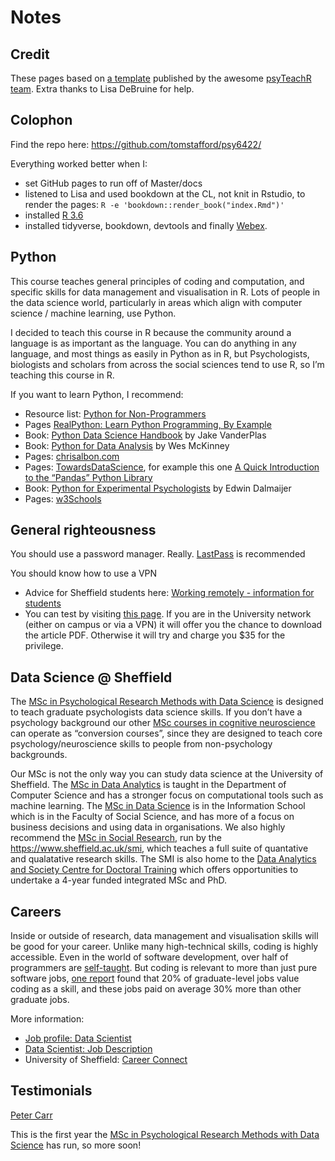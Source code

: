 # Notes

## Credit

These pages based on [a template](https://psyteachr.github.io/book-template/) published by the awesome [psyTeachR team](https://psyteachr.github.io/about/). Extra thanks to Lisa DeBruine for help.

## Colophon

Find the repo here: [https://github.com/tomstafford/psy6422/](https://github.com/tomstafford/psy6422/)

Everything worked better when I:

* set GitHub pages to run off of Master/docs
* listened to Lisa and used bookdown at the CL, not knit in Rstudio, to render the pages: ``R -e 'bookdown::render_book("index.Rmd")'``
* installed [R 3.6](https://cran.r-project.org/bin/linux/ubuntu/README.html)
* installed tidyverse, bookdown, devtools and finally [Webex](https://github.com/PsyTeachR/webex).

## Python

This course teaches general principles of coding and computation, and specific skills for data management and visualisation in R. Lots of people in the data science world, particularly in areas which align with computer science / machine learning, use Python.

I decided to teach this course in R because the community around a language is as important as the language. You can do anything in any language, and most things as easily in Python as in R, but Psychologists, biologists and scholars from across the social sciences tend to use R, so I'm teaching this course in R.

If you want to learn Python, I recommend:

* Resource list: [Python for Non-Programmers](https://wiki.python.org/moin/BeginnersGuide/NonProgrammers)
* Pages [RealPython: Learn Python Programming, By Example](https://realpython.com/start-here/)
* Book: [Python Data Science Handbook](https://jakevdp.github.io/PythonDataScienceHandbook/) by Jake VanderPlas
* Book: [Python for Data Analysis](https://wesmckinney.com/pages/book.html) by Wes McKinney
* Pages: [chrisalbon.com](https://chrisalbon.com/)
* Pages: [TowardsDataScience](https://towardsdatascience.com), for example this one [A Quick Introduction to the “Pandas” Python Library](https://towardsdatascience.com/a-quick-introduction-to-the-pandas-python-library-f1b678f34673)
* Book: [Python for Experimental Psychologists](http://www.pygaze.org/pep/) by Edwin Dalmaijer
* Pages: [w3Schools](https://www.w3schools.com/python/default.asp)

## General righteousness

You should use a password manager. Really. [LastPass](https://www.lastpass.com) is recommended

You should know how to use a VPN

* Advice for Sheffield students here: [Working remotely - information for students](https://www.sheffield.ac.uk/it-services/remote/students)
* You can test by visiting [this page](https://journals.sagepub.com/doi/full/10.1177/0956797613511466). If you are in the University network (either on campus or via a VPN) it will offer you the chance to download the article PDF. Otherwise it will try and charge you $35 for the privilege.

## Data Science @ Sheffield

The [MSc in Psychological Research Methods with Data Science](https://www.sheffield.ac.uk/psychology/prospectivepg/masters/data-science) is designed to teach graduate psychologists data science skills. If you don't have a psychology background our other [MSc courses in cognitive neuroscience](https://www.sheffield.ac.uk/psychology/prospectivepg/masters) can operate as "conversion courses", since they are designed to teach core psychology/neuroscience skills to people from non-psychology backgrounds.

Our MSc is not the only way you can study data science at the University of Sheffield. The [MSc in Data Analytics](https://www.sheffield.ac.uk/postgraduate/taught/courses/2020/data-analytics-msc) is taught in the Department of Computer Science and has a stronger focus on computational tools such as machine learning. The [MSc in Data Science](https://www.sheffield.ac.uk/postgraduate/taught/courses/2020/data-science-msc) is in the Information School which is in the Faculty of Social Science, and has more of a focus on business decisions and using data in organisations. We also highly recommend the [MSc in Social Research](https://www.sheffield.ac.uk/postgraduate/taught/courses/2020/social-research-ma), run by the [https://www.sheffield.ac.uk/smi](Sheffield Methods Institute), which teaches a full suite of quantative and qualatative research skills. The SMI is also home to the [Data Analytics and Society Centre for Doctoral Training](https://www.sheffield.ac.uk/smi/postgraduate/data-analytics-society-cdt) which offers opportunities to undertake a 4-year funded integrated MSc and PhD.

## Careers

Inside or outside of research, data management and visualisation skills will be good for your career. Unlike many high-technical skills, coding is highly accessible. Even in the world of software development, over half of programmers are [self-taught](https://www.infoworld.com/article/2908474/stack-overflow-survey-finds-nearly-half-have-no-degree-in-computer-science.html). But coding is relevant to more than just pure software jobs, [one report](https://www.burning-glass.com/research-project/coding-skills/) found that 20% of graduate-level jobs value coding as a skill, and these jobs paid on average 30% more than other graduate jobs.

More information:

* [Job profile: Data Scientist](https://www.prospects.ac.uk/job-profiles/data-scientist)
* [Data Scientist: Job Description](https://targetjobs.co.uk/careers-advice/job-descriptions/454123-data-scientist-job-description)
* University of Sheffield: [Career Connect](https://www.sheffield.ac.uk/careers/careerconnect)

## Testimonials

[Peter Carr](https://www.sheffield.ac.uk/psychology/prospectivepg/masters/stories/peter-carr-1.817457)

This is the first year the [MSc in Psychological Research Methods with Data Science](https://www.sheffield.ac.uk/psychology/prospectivepg/masters/data-science) has run, so more soon!